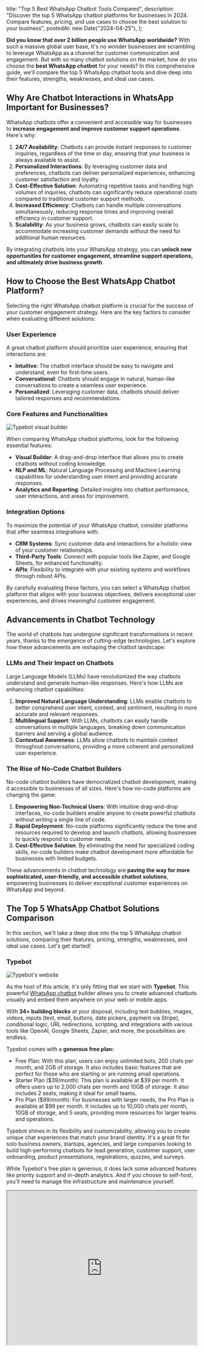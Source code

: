 
  title: "Top 5 Best WhatsApp Chatbot Tools Compared",
  description:
    "Discover the top 5 WhatsApp chatbot platforms for businesses in 2024. Compare features, pricing, and use cases to choose the best solution to your business",
  postedAt: new Date("2024-04-25"),
};



**Did you know that over 2 billion people use WhatsApp worldwide?** With such a massive global user base, it's no wonder businesses are scrambling to leverage WhatsApp as a channel for customer communication and engagement. But with so many chatbot solutions on the market, how do you choose the **best WhatsApp chatbot** for your needs? In this comprehensive guide, we'll compare the top 5 WhatsApp chatbot tools and dive deep into their features, strengths, weaknesses, and ideal use cases.

## Why Are Chatbot Interactions in WhatsApp Important for Businesses?

WhatsApp chatbots offer a convenient and accessible way for businesses to **increase engagement and improve customer support operations**. Here's why:

1. **24/7 Availability**: Chatbots can provide instant responses to customer inquiries, regardless of the time or day, ensuring that your business is always available to assist.
2. **Personalized Interactions**: By leveraging customer data and preferences, chatbots can deliver personalized experiences, enhancing customer satisfaction and loyalty.
3. **Cost-Effective Solution**: Automating repetitive tasks and handling high volumes of inquiries, chatbots can significantly reduce operational costs compared to traditional customer support methods.
4. **Increased Efficiency**: Chatbots can handle multiple conversations simultaneously, reducing response times and improving overall efficiency in customer support.
5. **Scalability**: As your business grows, chatbots can easily scale to accommodate increasing customer demands without the need for additional human resources.

By integrating chatbots into your WhatsApp strategy, you can **unlock new opportunities for customer engagement, streamline support operations, and ultimately drive business growth**.

## How to Choose the Best WhatsApp Chatbot Platform?

Selecting the right WhatsApp chatbot platform is crucial for the success of your customer engagement strategy. Here are the key factors to consider when evaluating different solutions:

### User Experience

A great chatbot platform should prioritize user experience, ensuring that interactions are:

- **Intuitive**: The chatbot interface should be easy to navigate and understand, even for first-time users.
- **Conversational**: Chatbots should engage in natural, human-like conversations to create a seamless user experience.
- **Personalized**: Leveraging customer data, chatbots should deliver tailored responses and recommendations.

### Core Features and Functionalities

<Image
  width={1718}
  height={1138}
  alt="Typebot visual builder"
  src="/images/builder-dnd.png"
/>

When comparing WhatsApp chatbot platforms, look for the following essential features:

- **Visual Builder**: A drag-and-drop interface that allows you to create chatbots without coding knowledge.
- **NLP and ML**: Natural Language Processing and Machine Learning capabilities for understanding user intent and providing accurate responses.
- **Analytics and Reporting**: Detailed insights into chatbot performance, user interactions, and areas for improvement.

### Integration Options

To maximize the potential of your WhatsApp chatbot, consider platforms that offer seamless integrations with:

- **CRM Systems**: Sync customer data and interactions for a holistic view of your customer relationships.
- **Third-Party Tools**: Connect with popular tools like Zapier, and Google Sheets, for enhanced functionality.
- **APIs**: Flexibility to integrate with your existing systems and workflows through robust APIs.

By carefully evaluating these factors, you can select a WhatsApp chatbot platform that aligns with your business objectives, delivers exceptional user experiences, and drives meaningful customer engagement.

## Advancements in Chatbot Technology

The world of chatbots has undergone significant transformations in recent years, thanks to the emergence of cutting-edge technologies. Let's explore how these advancements are reshaping the chatbot landscape:

### LLMs and Their Impact on Chatbots

Large Language Models (LLMs) have revolutionized the way chatbots understand and generate human-like responses. Here's how LLMs are enhancing chatbot capabilities:

1. **Improved Natural Language Understanding**: LLMs enable chatbots to better comprehend user intent, context, and sentiment, resulting in more accurate and relevant responses.
2. **Multilingual Support**: With LLMs, chatbots can easily handle conversations in multiple languages, breaking down communication barriers and serving a global audience.
3. **Contextual Awareness**: LLMs allow chatbots to maintain context throughout conversations, providing a more coherent and personalized user experience.

### The Rise of No-Code Chatbot Builders

No-code chatbot builders have democratized chatbot development, making it accessible to businesses of all sizes. Here's how no-code platforms are changing the game:

1. **Empowering Non-Technical Users**: With intuitive drag-and-drop interfaces, no-code builders enable anyone to create powerful chatbots without writing a single line of code.
2. **Rapid Deployment**: No-code platforms significantly reduce the time and resources required to develop and launch chatbots, allowing businesses to quickly respond to customer needs.
3. **Cost-Effective Solution**: By eliminating the need for specialized coding skills, no-code builders make chatbot development more affordable for businesses with limited budgets.

These advancements in chatbot technology are **paving the way for more sophisticated, user-friendly, and accessible chatbot solutions**, empowering businesses to deliver exceptional customer experiences on WhatsApp and beyond.

## **The Top 5 WhatsApp Chatbot Solutions Comparison**

In this section, we'll take a deep dive into the top 5 WhatsApp chatbot solutions, comparing their features, pricing, strengths, weaknesses, and ideal use cases. Let's get started!

### **Typebot**

<Image
  width={700}
  height={476}
  alt="Typebot's website"
  src="/images/blog/typebot-website.jpg"
/>

As the host of this article, it's only fitting that we start with **Typebot**. This powerful [WhatsApp chatbot](https://typebot.io) builder allows you to create advanced chatbots visually and embed them anywhere on your web or mobile apps.

With **34+ building blocks** at your disposal, including text bubbles, images, videos, inputs (text, email, buttons, date pickers, payment via Stripe), conditional logic, URL redirections, scripting, and integrations with various tools like OpenAI, Google Sheets, Zapier, and more, the possibilities are endless.

Typebot comes with a **generous free plan:**

- Free Plan: With this plan, users can enjoy unlimited bots, 200 chats per month, and 2GB of storage. It also includes basic features that are perfect for those who are starting or are running small operations.
- Starter Plan ($39/month): This plan is available at $39 per month. It offers users up to 2,000 chats per month and 10GB of storage. It also includes 2 seats, making it ideal for small teams.
- Pro Plan ($99/month): For businesses with larger needs, the Pro Plan is available at $99 per month. It includes up to 10,000 chats per month, 10GB of storage, and 5 seats, providing more resources for larger teams and operations.

Typebot shines in its flexibility and customizability, allowing you to create unique chat experiences that match your brand identity. It's a great fit for solo business owners, startups, agencies, and large companies looking to build high-performing chatbots for lead generation, customer support, user onboarding, product presentations, registrations, quizzes, and surveys.

While Typebot's free plan is generous, it does lack some advanced features like priority support and in-depth analytics. And if you choose to self-host, you'll need to manage the infrastructure and maintenance yourself.

<iframe
  src="https://cards.producthunt.com/cards/reviews/627368?v="
  width="500"
  height="405"
/>

<Cta />

### **Respond.io**

<Image
  width={700}
  height={526}
  alt="Respond.io's website"
  src="/images/blog/best-whatsapp-chatbot/respond-io-website.png"
/>
**Respond.io** is an AI-powered customer conversation management software designed
for B2C companies looking to increase revenue by improving customer experiences through
messaging.

It unifies multiple messaging channels like WhatsApp, Instagram DM, Facebook Messenger, email, SMS, and webchat into a single workspace. Key features include an omni-channel inbox, visual workflow builder, comprehensive reporting and analytics, and AI-powered tools like AI Agent, AI Prompts, and AI Assist.

Respond.io's pricing starts at $99/month for the Team plan (1,000 monthly active contacts, all messaging channels, 10 users) and $299/month for the Business plan (3,000 monthly active contacts, all messaging channels, 25 users).

While Respond.io is a versatile tool that helps streamline communication and customer service, its high price point and complex implementation process make it more suitable for large companies than small businesses. Some users have also noted inconsistencies in the services offered and room for improvement in customer support.

### **Tidio**

<Image
  width={700}
  height={512}
  alt="Tidio's website"
  src="/images/blog/best-whatsapp-chatbot/tidio-website.png"
/>

**Tidio** offers a free plan that includes basic live chat and chatbot features, as well as paid plans starting at $18/month for unlimited active chatbots and chatbot templates.

Its key features include AI-powered chatbots that can automate up to 47% of repetitive answers, a visual drag-and-drop chatbot builder (no coding required), multichannel communication management, detailed chatbot analytics, and reporting.

Tidio integrates with various ecommerce platforms, communication channels like Facebook Messenger and Instagram, and other tools like Google Analytics, Klaviyo, HubSpot, Zapier, and Zendesk.

One of Tidio's strengths is its ease of use and simple interface, enabling businesses to respond to tickets 3x faster than traditional tools. However, it can get expensive for higher volumes, lacks some advanced chatbot features compared to alternatives, and has limited integrations with social media channels like WhatsApp and Twitter.

### **Aivo**

<Image
  width={700}
  height={304}
  alt="Aivo's website"
  src="/images/blog/best-whatsapp-chatbot/aivo-website.png"
/>
**Aivo** is a comprehensive conversational AI platform that enables automated customer
experiences across multiple channels, including web chat, email, WhatsApp, Instagram,
and Telegram.

Its key selling points include automated chatbots that can resolve up to 98% of customer inquiries without human escalation, conversational AI for personalized and fluid experiences, a no-code chatbot builder, and seamless integrations with tools like ChatGPT, Zendesk, Salesforce, Zapier, and more.

Aivo targets enterprise companies and has served major brands like Visa, GM, LG, and Sony. It claims to help reduce customer service costs in digital channels by over 30% and provide 24/7 customer support access.

However, Aivo lacks pricing transparency, requiring potential customers to contact their sales team for a demo and custom pricing. Some users have also reported limitations in the flexibility of automated responses and loss of formatting when importing content into the AgentBot.

### **Botpress**

<Image
  width={1552}
  height={958}
  alt="Botpress's website"
  src="/images/blog/best-whatsapp-chatbot/botpress-website.jpg"
/>

Last but not least, we have **Botpress**, an open-source chatbot building platform with built-in natural language processing (NLU) capabilities.

Botpress offers a free open-source version and a paid enterprise version with additional features like role-based access control and single sign-on (pricing available upon request).

Key features include a visual flow editor, content management system, human-in-the-loop for agent handoff, analytics and reporting, multilingual support, and the ability to integrate custom code and actions.

Botpress is highly customizable and extensible, with a strong NLU engine and an active developer community building plugins and add-ons. It's a great fit for enterprises, agencies, and startups needing to build sophisticated chatbots for automating customer support, lead generation, and other processes.

While Botpress is praised for its flexibility and NLU capabilities, it can be complex to configure and keep up with its fast-moving updates. The documentation sometimes lags behind the latest features, and the enterprise version lacks transparent pricing.

<Callout status="info" title="Info">
  Check our selection of [open source
  chatbots](https://typebot.io/blog/open-source-chatbots)
</Callout>

## Conclusion

**WhatsApp chatbots have emerged as a game-changing solution for businesses looking to enhance their customer support and drive growth**. By leveraging the power of conversational AI and the widespread popularity of WhatsApp, businesses can deliver personalized, efficient, and round-the-clock assistance to their customers.

<Cta />
